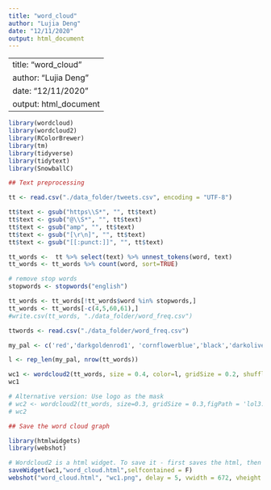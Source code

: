 ```yaml
---
title: "word_cloud"
author: "Lujia Deng"
date: "12/11/2020"
output: html_document
---
```

---
title: "word_cloud"
author: "Lujia Deng"
date: "12/11/2020"
output: html_document
---

```r
library(wordcloud)
library(wordcloud2)
library(RColorBrewer)
library(tm)
library(tidyverse)
library(tidytext)
library(SnowballC)
```


```r
## Text preprocessing 

tt <- read.csv("./data_folder/tweets.csv", encoding = "UTF-8")

tt$text <- gsub("https\\S*", "", tt$text) 
tt$text <- gsub("@\\S*", "", tt$text) 
tt$text <- gsub("amp", "", tt$text) 
tt$text <- gsub("[\r\n]", "", tt$text)
tt$text <- gsub("[[:punct:]]", "", tt$text)

tt_words <-  tt %>% select(text) %>% unnest_tokens(word, text)
tt_words <- tt_words %>% count(word, sort=TRUE)

# remove stop words
stopwords <- stopwords("english")

tt_words <- tt_words[!tt_words$word %in% stopwords,]
tt_words <- tt_words[-c(4,5,60,61),]
#write.csv(tt_words, "./data_folder/word_freq.csv")
```



```r
ttwords <- read.csv("./data_folder/word_freq.csv")

my_pal <- c('red','darkgoldenrod1', 'cornflowerblue','black','darkolivegreen',"azure4", "dodgerblue", "tomato","grey", "black", "darkblue")

l <- rep_len(my_pal, nrow(tt_words))

wc1 <- wordcloud2(tt_words, size = 0.4, color=l, gridSize = 0.2, shuffle = FALSE)
wc1

# Alternative version: Use logo as the mask
# wc2 <- wordcloud2(tt_words, size=0.3, gridSize = 0.3,figPath = 'lol3.png', color=l, shuffle = FALSE)
# wc2
```


```r
## Save the word cloud graph

library(htmlwidgets)
library(webshot)

# Wordcloud2 is a html widget. To save it - first saves the html, then export it as a png with webshot library
saveWidget(wc1,"word_cloud.html",selfcontained = F)
webshot("word_cloud.html", "wc1.png", delay = 5, vwidth = 672, vheight = 480)
```


